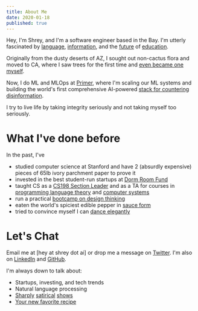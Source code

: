 ```yaml
---
title: About Me
date: 2020-01-18
published: true
---
```


Hey, I'm Shrey, and I'm a software engineer based in the Bay.  I'm utterly fascinated by [language](https://xkcd.com/1576/), [information](https://www.wired.co.uk/article/fix-disinformation-facts), and the [future](https://www.cmu.edu/news/stories/archives/2020/may/intelligent-tutors.html) of [education](https://www.brookings.edu/research/beyond-reopening-schools-how-education-can-emerge-stronger-than-before-covid-19/).

Originally from the dusty deserts of AZ, I sought out non-cactus flora and moved to CA, where I saw trees for the first time and [even became one myself](https://www.quora.com/What-do-Stanford-students-call-themselves).

Now, I do ML and MLOps at [Primer](https://primer.ai/), where I'm scaling our ML systems and building the world's first comprehensive AI-powered [stack for countering disinformation](https://primer.ai/blog/developing-the-first-ai-platform-to-detect-and-assess-disinformation/).

I try to live life by taking integrity seriously and not taking myself too seriously.

# What I've done before

In the past, I've

- studied computer science at Stanford and have 2 (absurdly expensive) pieces of 65lb ivory parchment paper to prove it
- invested in the best student-run startups at [Dorm Room Fund](https://www.dormroomfund.com/)
- taught CS as a [CS198 Section Leader](https://cs198.stanford.edu/cs198/) and as a TA for courses in [programming language theory](https://cs242.stanford.edu/f19/) and [computer systems](https://web.stanford.edu/class/archive/cs/cs110/cs110.1204/)
- run a practical [bootcamp on design thinking](https://ases.stanford.edu/)
- eaten the world's spiciest edible pepper in [sauce form](https://pepperpalace.com/products/the-end-hot-sauce)
- tried to convince myself I can [dance elegantly](https://youtu.be/7PS0ORAhMPU?t=453)

# Let's Chat

Email me at [hey at shrey dot ai] or drop me a message on [Twitter](https://twitter.com/slim_shreydy). I'm also on [LinkedIn](https://www.linkedin.com/in/shreyg19/) and [GitHub](https://github.com/slimshreydy).

I'm always down to talk about:

- Startups, investing, and tech trends
- Natural language processing
- [Sharply](https://www.hbo.com/succession) [satirical](https://www.hbo.com/veep) [shows](https://www.nbc.com/the-good-place)
- [Your new favorite recipe](https://www.instagram.com/shreycooks/)
